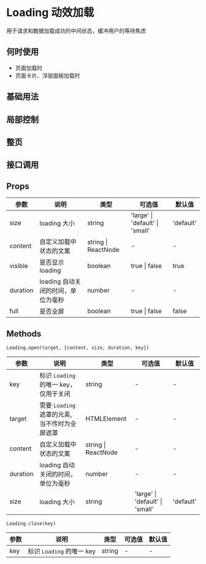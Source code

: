 # Loading 动效加载

用于请求和数据加载成功的中间状态，缓冲用户的等待焦虑

## 何时使用

- 页面加载时
- 页面卡片、浮层面板加载时

## 基础用法


<DemoBase />

## 局部控制


<DemoLocalControl />

## 整页


<DemoPage />

## 接口调用


<DemoApi />

## Props

| 参数     | 说明                               | 类型                | 可选值                          | 默认值    |
| -------- | ---------------------------------- | ------------------- | ------------------------------- | --------- |
| size     | loading 大小                       | string              | 'large' \| 'default' \| 'small' | 'default' |
| content  | 自定义加载中状态的文案             | string \| ReactNode | -                               | -         |
| visible  | 是否显示 loading                   | boolean             | true \| false                   | true      |
| duration | loading 自动关闭的时间，单位为毫秒 | number              | -                               | -         |
| full     | 是否全屏                           | boolean             | true \| false                   | false     |

## Methods

`Loading.open(target, {content, size, duration, key})`

| 参数     | 说明                                          | 类型                | 可选值                          | 默认值    |
| -------- | --------------------------------------------- | ------------------- | ------------------------------- | --------- |
| key      | 标识 `Loading` 的唯一 key，仅用于关闭         | string              | -                               | -         |
| target   | 需要 `Loading` 遮罩的元素, 当不传时为全屏遮罩 | HTMLElement         | -                               | -         |
| content  | 自定义加载中状态的文案                        | string \| ReactNode | -                               | -         |
| duration | loading 自动关闭的时间，单位为毫秒            | number              | -                               | -         |
| size     | loading 大小                                  | string              | 'large' \| 'default' \| 'small' | 'default' |

`Loading.close(key)`

| 参数 | 说明                      | 类型   | 可选值 | 默认值 |
| ---- | ------------------------- | ------ | ------ | ------ |
| key  | 标识 `Loading` 的唯一 key | string | -      | -      |
